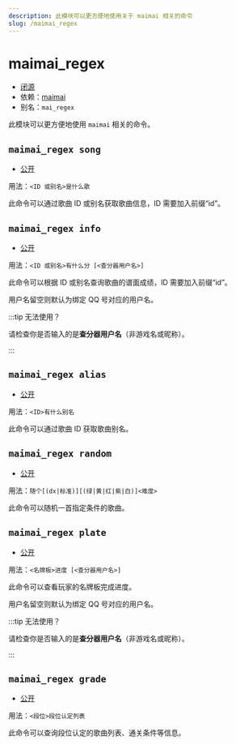 ```yaml
---
description: 此模块可以更方便地使用关于 maimai 相关的命令
slug: /maimai_regex
---
```


# maimai_regex

- [闭源](help/faq#为什么有些模块没有开源)
- 依赖：[maimai](maimai)
- 别名：`mai_regex`

此模块可以更方便地使用 `maimai` 相关的命令。

## `maimai_regex song`

- [公开](permissions)

用法：`<ID 或别名>是什么歌`

此命令可以通过歌曲 ID 或别名获取歌曲信息，ID 需要加入前缀“id”。

## `maimai_regex info`

- [公开](permissions)

用法：`<ID 或别名>有什么分 [<查分器用户名>]`

此命令可以根据 ID 或别名查询歌曲的谱面成绩，ID 需要加入前缀“id”。

用户名留空则默认为绑定 QQ 号对应的用户名。

:::tip 无法使用？

请检查你是否输入的是**查分器用户名**（非游戏名或昵称）。

:::

## `maimai_regex alias`

- [公开](permissions)

用法：`<ID>有什么别名`

此命令可以通过歌曲 ID 获取歌曲别名。

## `maimai_regex random`

- [公开](permissions)

用法：`随个[(dx|标准)][(绿|黄|红|紫|白)]<难度>`

此命令可以随机一首指定条件的歌曲。

## `maimai_regex plate`

- [公开](permissions)

用法：`<名牌板>进度 [<查分器用户名>]`

此命令可以查看玩家的名牌板完成进度。

用户名留空则默认为绑定 QQ 号对应的用户名。

:::tip 无法使用？

请检查你是否输入的是**查分器用户名**（非游戏名或昵称）。

:::

## `maimai_regex grade`

- [公开](permissions)

用法：`<段位>段位认定列表`

此命令可以查询段位认定的歌曲列表、通关条件等信息。
